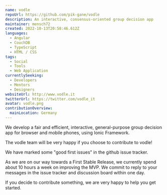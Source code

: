 ```yaml
---
name: vodle
repoUrl: https://github.com/pik-gane/vodle
description: An interactive, consensus-oriented group decision app
maintainer: mensch72
created: 2022-10-13T20:58:46.612Z
languages:
  - Angular
  - CouchDB
  - TypeScript
  - HTML / CSS
tags:
  - Social
  - Tools
  - Web Application
currentlySeeking:
  - Developers
  - Mentors
  - Designers
websiteUrl: http://www.vodle.it
twitterUrl: https://twitter.com/vodle_it
avatar: vodle.png
contributionOverview:
  mainLocation: Germany
---
```


<Overview>

We develop a fair and efficient, interactive, general-purpose group decision app for browser and mobile phones, using Ionic Framework.

</Overview>

<Contributing>

The vodle team will be very happy if you choose to contribute to vodle!

We have marked some "good first issues" in the github issue tracker.

As we are on our way towards a First Stable Release, we currently spend about 10 hours a week on improving the MVP. We commit to reply to your messages in the issue tracker and discussion board within one day.

If you decide to contribute something, we are very happy to help you get started. 

</Contributing>
